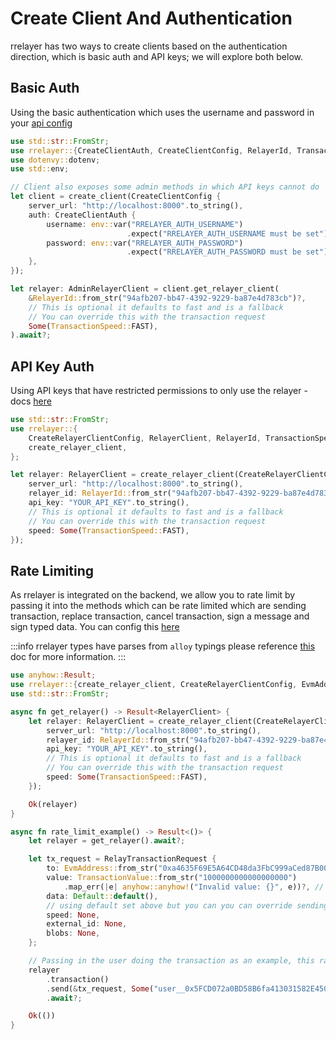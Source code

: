 # Create Client And Authentication

rrelayer has two ways to create clients based on the authentication direction, which is basic auth and API keys;
we will explore both below.

## Basic Auth

Using the basic authentication which uses the username and password in your [api config](/config/api-config)

```rs [Basic Auth - config.rs]
use std::str::FromStr;
use rrelayer::{CreateClientAuth, CreateClientConfig, RelayerId, TransactionSpeed, create_client, AdminRelayerClient};
use dotenvy::dotenv;
use std::env;

// Client also exposes some admin methods in which API keys cannot do
let client = create_client(CreateClientConfig {
    server_url: "http://localhost:8000".to_string(),
    auth: CreateClientAuth {
        username: env::var("RRELAYER_AUTH_USERNAME")
                          .expect("RRELAYER_AUTH_USERNAME must be set"),
        password: env::var("RRELAYER_AUTH_PASSWORD")
                          .expect("RRELAYER_AUTH_PASSWORD must be set"),
    },
});

let relayer: AdminRelayerClient = client.get_relayer_client(
    &RelayerId::from_str("94afb207-bb47-4392-9229-ba87e4d783cb")?,
    // This is optional it defaults to fast and is a fallback
    // You can override this with the transaction request
    Some(TransactionSpeed::FAST),
).await?;
```

## API Key Auth

Using API keys that have restricted permissions to only use the relayer - docs [here](config/networks/api-keys)

```rs [API Key - config.rs]
use std::str::FromStr;
use rrelayer::{
    CreateRelayerClientConfig, RelayerClient, RelayerId, TransactionSpeed,
    create_relayer_client,
};

let relayer: RelayerClient = create_relayer_client(CreateRelayerClientConfig {
    server_url: "http://localhost:8000".to_string(),
    relayer_id: RelayerId::from_str("94afb207-bb47-4392-9229-ba87e4d783cb")?,
    api_key: "YOUR_API_KEY".to_string(),
    // This is optional it defaults to fast and is a fallback
    // You can override this with the transaction request
    speed: Some(TransactionSpeed::FAST),
});
```

## Rate Limiting

As rrelayer is integrated on the backend, we allow you to rate limit by passing it into the methods which
can be rate limited which are sending transaction, replace transaction, cancel transaction, sign a message and sign typed data.
You can config this [here](/config/rate-limits)

:::info
rrelayer types have parses from `alloy` typings please reference [this](/integration/sdk/framework-guides/rust/alloy) doc for more information.
:::

```rs [config.rs]
use anyhow::Result;
use rrelayer::{create_relayer_client, CreateRelayerClientConfig, EvmAddress, RelayTransactionRequest, RelayerClient, RelayerId, TransactionSpeed, TransactionValue};
use std::str::FromStr;

async fn get_relayer() -> Result<RelayerClient> {
    let relayer: RelayerClient = create_relayer_client(CreateRelayerClientConfig {
        server_url: "http://localhost:8000".to_string(),
        relayer_id: RelayerId::from_str("94afb207-bb47-4392-9229-ba87e4d783cb")?,
        api_key: "YOUR_API_KEY".to_string(),
        // This is optional it defaults to fast and is a fallback
        // You can override this with the transaction request
        speed: Some(TransactionSpeed::FAST),
    });

    Ok(relayer)
}

async fn rate_limit_example() -> Result<()> {
    let relayer = get_relayer().await?;

    let tx_request = RelayTransactionRequest {
        to: EvmAddress::from_str("0xa4635F69E5A64CD48da3FbC999aCed87B00756F6")?,
        value: TransactionValue::from_str("1000000000000000000")
            .map_err(|e| anyhow::anyhow!("Invalid value: {}", e))?, // 1 ETH in wei
        data: Default::default(),
        // using default set above but you can you can override sending transactions speed like this
        speed: None,
        external_id: None,
        blobs: None,
    };

    // Passing in the user doing the transaction as an example, this rate limit key will be limited based on what is configured
    relayer
        .transaction()
        .send(&tx_request, Some("user__0x5FCD072a0BD58B6fa413031582E450FE724dba6D".to_string()))
        .await?;

    Ok(())
}
```
